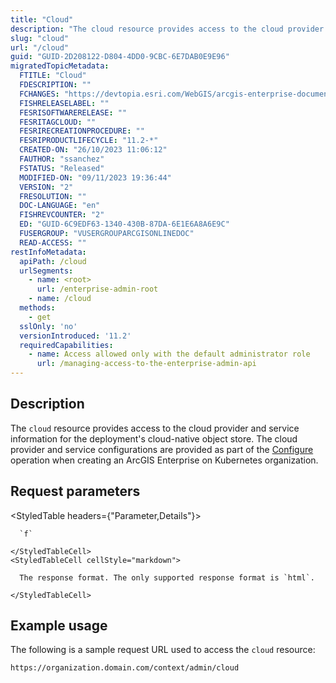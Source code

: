```yaml
---
title: "Cloud"
description: "The cloud resource provides access to the cloud provider and service information for the deployment's cloud native object store."
slug: "cloud"
url: "/cloud"
guid: "GUID-2D208122-D804-4DD0-9CBC-6E7DAB0E9E96"
migratedTopicMetadata:
  FTITLE: "Cloud"
  FDESCRIPTION: ""
  FCHANGES: "https://devtopia.esri.com/WebGIS/arcgis-enterprise-documentation/issues/5072"
  FISHRELEASELABEL: ""
  FESRISOFTWARERELEASE: ""
  FESRITAGCLOUD: ""
  FESRIRECREATIONPROCEDURE: ""
  FESRIPRODUCTLIFECYCLE: "11.2-*"
  CREATED-ON: "26/10/2023 11:06:12"
  FAUTHOR: "ssanchez"
  FSTATUS: "Released"
  MODIFIED-ON: "09/11/2023 19:36:44"
  VERSION: "2"
  FRESOLUTION: ""
  DOC-LANGUAGE: "en"
  FISHREVCOUNTER: "2"
  ED: "GUID-6C9EDF63-1340-430B-87DA-6E1E6A8A6E9C"
  FUSERGROUP: "VUSERGROUPARCGISONLINEDOC"
  READ-ACCESS: ""
restInfoMetadata:
  apiPath: /cloud
  urlSegments:
    - name: <root>
      url: /enterprise-admin-root
    - name: /cloud
  methods:
    - get
  sslOnly: 'no'
  versionIntroduced: '11.2'
  requiredCapabilities:
    - name: Access allowed only with the default administrator role
      url: /managing-access-to-the-enterprise-admin-api
---
```


## Description

The `cloud` resource provides access to the cloud provider and service information for the deployment's cloud-native object store. The cloud provider and service configurations are provided as part of the [Configure](/configure) operation when creating an ArcGIS Enterprise on Kubernetes organization.


##  Request parameters

<StyledTable headers={"Parameter,Details"}>
  <StyledTableRow>
    <StyledTableCell cellStyle="markdown">

      `f` 

    </StyledTableCell>
    <StyledTableCell cellStyle="markdown">

      The response format. The only supported response format is `html`.

    </StyledTableCell>
  </StyledTableRow>
</StyledTable>


## Example usage

The following is a sample request URL used to access the `cloud` resource:

```other
https://organization.domain.com/context/admin/cloud
```